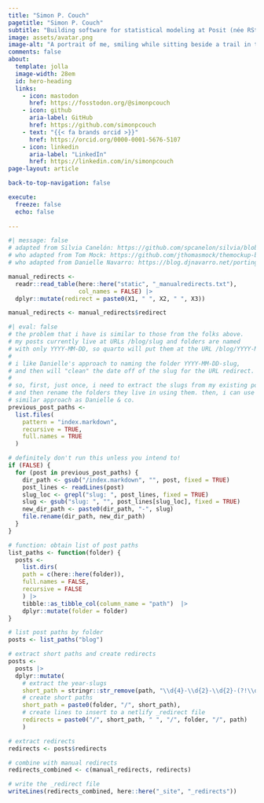 ```yaml
---
title: "Simon P. Couch"
pagetitle: "Simon P. Couch"
subtitle: "Building software for statistical modeling at Posit (née RStudio)"
image: assets/avatar.png
image-alt: "A portrait of me, smiling while sitting beside a trail in the woods."
comments: false
about:
  template: jolla
  image-width: 28em
  id: hero-heading
  links:
    - icon: mastodon
      href: https://fosstodon.org/@simonpcouch
    - icon: github
      aria-label: GitHub
      href: https://github.com/simonpcouch
    - text: "{{< fa brands orcid >}}"
      href: https://orcid.org/0000-0001-5676-5107
    - icon: linkedin
      aria-label: "LinkedIn"
      href: https://linkedin.com/in/simonpcouch
page-layout: article

back-to-top-navigation: false

execute: 
  freeze: false
  echo: false
  
---
```



<!-- hero-heading -->

```r
#| message: false
# adapted from Silvia Canelón: https://github.com/spcanelon/silvia/blob/4c5bb1bd5573415d92e8a91a0d46ee8b91538a4f/index.qmd#L71-L74
# who adapted from Tom Mock: https://github.com/jthomasmock/themockup-blog/blob/master/index.qmd#L27C1-L48C4
# who adapted from Danielle Navarro: https://blog.djnavarro.net/porting-to-quarto/#netlify-redirects

manual_redirects <-
  readr::read_table(here::here("static", "_manualredirects.txt"),
                    col_names = FALSE) |> 
  dplyr::mutate(redirect = paste0(X1, " ", X2, " ", X3))

manual_redirects <- manual_redirects$redirect
```

```r
#| eval: false
# the problem that i have is similar to those from the folks above.
# my posts currently live at URLs /blog/slug and folders are named
# with only YYYY-MM-DD, so quarto will put them at the URL /blog/YYYY-MM-DD.
#
# i like Danielle's approach to naming the folder YYYY-MM-DD-slug,
# and then will "clean" the date off of the slug for the URL redirect.
#
# so, first, just once, i need to extract the slugs from my existing posts
# and then rename the folders they live in using them. then, i can use a
# similar approach as Danielle & co.
previous_post_paths <- 
  list.files(
    pattern = "index.markdown", 
    recursive = TRUE, 
    full.names = TRUE
  )

# definitely don't run this unless you intend to!
if (FALSE) {
  for (post in previous_post_paths) {
    dir_path <- gsub("/index.markdown", "", post, fixed = TRUE)
    post_lines <- readLines(post)
    slug_loc <- grepl("slug: ", post_lines, fixed = TRUE)
    slug <- gsub("slug: ", "", post_lines[slug_loc], fixed = TRUE)
    new_dir_path <- paste0(dir_path, "-", slug)
    file.rename(dir_path, new_dir_path)
  }
}
```

```r
# function: obtain list of post paths
list_paths <- function(folder) {
  posts <-
    list.dirs(
    path = c(here::here(folder)),
    full.names = FALSE,
    recursive = FALSE
    ) |> 
    tibble::as_tibble_col(column_name = "path")  |>
    dplyr::mutate(folder = folder)
}

# list post paths by folder
posts <- list_paths("blog")

# extract short paths and create redirects
posts <- 
  posts |> 
  dplyr::mutate(
    # extract the year-slugs
    short_path = stringr::str_remove(path, "\\d{4}-\\d{2}-\\d{2}-(?!\\d)"),
    # create short paths
    short_path = paste0(folder, "/", short_path),
    # create lines to insert to a netlify _redirect file
    redirects = paste0("/", short_path, " ", "/", folder, "/", path)
    )

# extract redirects
redirects <- posts$redirects

# combine with manual redirects
redirects_combined <- c(manual_redirects, redirects)

# write the _redirect file
writeLines(redirects_combined, here::here("_site", "_redirects"))
```

